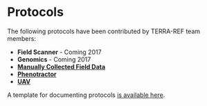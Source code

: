 # Protocols

The following protocols have been contributed by TERRA-REF team members:

* **Field Scanner** - Coming 2017
* **Genomics** - Coming 2017
* [**Manually Collected Field Data**](manual-field-data-protocols.md)
* [**Phenotractor**](phenotractor-protocols.md)
* [**UAV**](uav-protocols.md)

A template for documenting protocols [is available here](template-protocol.md).


